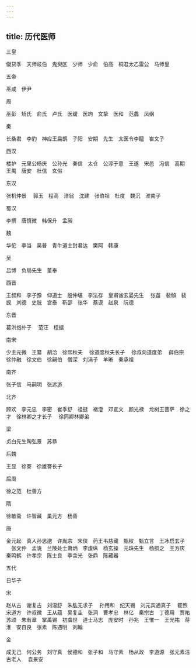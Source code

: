 ```yaml
---
---
---
```

title: 历代医师
---




三皇

僦贷季　天师岐伯　鬼臾区　少师　少俞　伯高　桐君太乙雷公　马师皇

五帝

巫咸　伊尹

周

巫彭　矫氏　俞氏　卢氏　医缓　医竘　文挚　医和　范蠡　凤纲

秦

长桑君　李豹　神应王扁鹊　子阳　安期　先生　太医令李醯　崔文子

西汉

楼护　元里公杨庆　公孙光　秦信　太仓　公淳于意　王遂　宋邑　冯信　高期　王禺　唐安　杜信　玄俗

东汉

张机仲景 　郭玉　程高　涪翁　沈建　张伯祖　杜度　魏沉　淮南子

蜀汉

李撰　唐慎微　韩保升　孟昶

魏

华佗　李当　吴普　青牛道士封君达　樊阿　韩康

吴

吕博　负局先生　董奉

西晋

王叔和　李子豫　仰道士　殷仲堪　李法存　皇甫谧玄晏先生 　张苗　裴頠　裴觊　刘德　史胱　宫泰　靳邵　张华　蔡谟　赵泉　阮德

东晋

葛洪抱朴子 　范汪　程据

南宋

少主元微　王纂　胡洽　徐熙秋夫 　徐道度秋夫长子 　徐叔向道度弟 　薛伯宗　徐仲融　徐文伯　徐嗣伯　僧深　刘涓子　羊晰　秦承祖

南齐

张子信　马嗣明　张远游

北齐

顾欢　李元忠　李密　崔季舒　祖挺　褚澄　邓宣文　颜光禄　龙树王菩萨　徐之才　徐林卿之才长子 　徐同卿林卿弟

梁

贞白先生陶弘景　苏恭

后魏

王显　徐謇　徐雄謇长子

后周

徐之范　杜善方

隋

徐敏斋　许智藏　巢元方　杨善

唐

金元起　真人孙思邈　许胤宗　宋侠　药王韦慈藏　甄权　甄立言　王冰启玄子 　张文仲　孟诜　兰陵处士萧炳　李虔纵　杨玄操　元珠先生　杨损之　王方庆　秦鸣鹤　许孝宗　陈士良　李含光　张鼎　陈藏器

五代

日华子

宋

赵从古　谢复古　刘温舒　朱肱无求子 　孙用和　纪天锡　刘元宾通真子 　翟煦　宋道方　许叔微　王从蕴　吴复圭　张泂　曹孝忠　林亿　秦宗古　丁德用　贾祐　苏颂　朱有章　掌禹锡　初虞世　道士马志　庞安时　孙兆　王惟一　王光祐　蒋淮　安自良　张素　陈遇明　刘翰

金

成无己　何公务　刘守真　侯德和　张子和　马守素　杨从政　李道源　张元素洁古老人 　袁景安